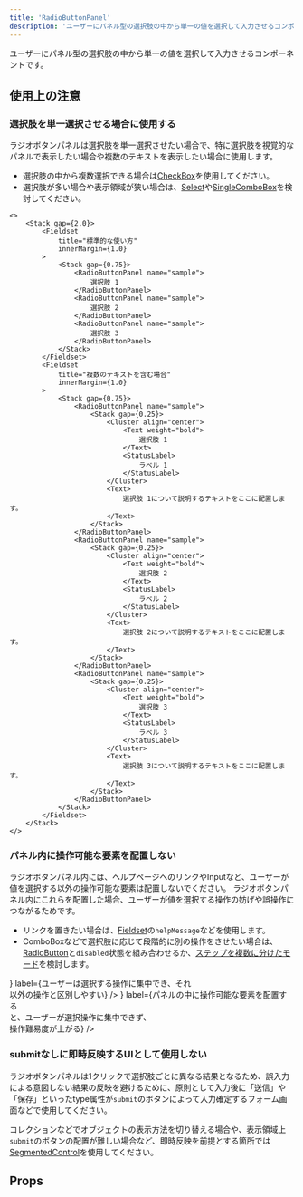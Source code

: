 ```yaml
---
title: 'RadioButtonPanel'
description: 'ユーザーにパネル型の選択肢の中から単一の値を選択して入力させるコンポーネントです。'
---
```



ユーザーにパネル型の選択肢の中から単一の値を選択して入力させるコンポーネントです。

<ComponentStory name="RadioButtonPanel" />

## 使用上の注意

### 選択肢を単一選択させる場合に使用する

ラジオボタンパネルは選択肢を単一選択させたい場合で、特に選択肢を視覚的なパネルで表示したい場合や複数のテキストを表示したい場合に使用します。

- 選択肢の中から複数選択できる場合は[CheckBox](/products/components/check-box/)を使用してください。
- 選択肢が多い場合や表示領域が狭い場合は、[Select](/products/components/select/)や[SingleComboBox](/products/components/combo-box/singe-combo-box)を検討してください。

```tsx editable codeBlock
<>
    <Stack gap={2.0}>
        <Fieldset
            title="標準的な使い方"
            innerMargin={1.0}
        >
            <Stack gap={0.75}>
                <RadioButtonPanel name="sample">
                    選択肢 1
                </RadioButtonPanel>
                <RadioButtonPanel name="sample">
                    選択肢 2
                </RadioButtonPanel>
                <RadioButtonPanel name="sample">
                    選択肢 3
                </RadioButtonPanel>
            </Stack>
        </Fieldset>
        <Fieldset
            title="複数のテキストを含む場合"
            innerMargin={1.0}
        >
            <Stack gap={0.75}>
                <RadioButtonPanel name="sample">
                    <Stack gap={0.25}>
                        <Cluster align="center">
                            <Text weight="bold">
                                選択肢 1
                            </Text>
                            <StatusLabel>
                                ラベル 1
                            </StatusLabel>
                        </Cluster>
                        <Text>
                            選択肢 1について説明するテキストをここに配置します。
                        </Text>
                    </Stack>
                </RadioButtonPanel>
                <RadioButtonPanel name="sample">
                    <Stack gap={0.25}>
                        <Cluster align="center">
                            <Text weight="bold">
                                選択肢 2
                            </Text>
                            <StatusLabel>
                                ラベル 2
                            </StatusLabel>
                        </Cluster>
                        <Text>
                            選択肢 2について説明するテキストをここに配置します。
                        </Text>
                    </Stack>
                </RadioButtonPanel>
                <RadioButtonPanel name="sample">
                    <Stack gap={0.25}>
                        <Cluster align="center">
                            <Text weight="bold">
                                選択肢 3
                            </Text>
                            <StatusLabel>
                                ラベル 3
                            </StatusLabel>
                        </Cluster>
                        <Text>
                            選択肢 3について説明するテキストをここに配置します。
                        </Text>
                    </Stack>
                </RadioButtonPanel>
            </Stack>
        </Fieldset>
    </Stack>
</>
```

### パネル内に操作可能な要素を配置しない

ラジオボタンパネル内には、ヘルプページへのリンクやInputなど、ユーザーが値を選択する以外の操作可能な要素は配置しないでください。
ラジオボタンパネル内にこれらを配置した場合、ユーザーが値を選択する操作の妨げや誤操作につながるためです。

- リンクを置きたい場合は、[Fieldset](/products/components/fieldset/)の`helpMessage`などを使用します。
- ComboBoxなどで選択肢に応じて段階的に別の操作をさせたい場合は、[RadioButton](/products/components/radio-button/)と`disabled`状態を組み合わせるか、[ステップを複数に分けたモード](/products/design-patterns/modal-ui/#h3-5)を検討します。

<Cluster gap={1}>
  <DoAndDont
    type="do"
    img={<StaticImage src={RadioButtonPanelDo} alt="Do" width="346" />}
    label={<Text>ユーザーは選択する操作に集中でき、それ<br/>以外の操作と区別しやすい</Text>}
  />
  <DoAndDont
    type="dont"
    img={<StaticImage src={RadioButtonPanelDont} alt="Dont" width="346" />}
    label={<Text>パネルの中に操作可能な要素を配置する<br/>と、ユーザーが選択操作に集中できず、<br/>操作難易度が上がる</Text>}
  />
</Cluster>

### submitなしに即時反映するUIとして使用しない

ラジオボタンパネルは1クリックで選択肢ごとに異なる結果となるため、誤入力による意図しない結果の反映を避けるために、原則として入力後に「送信」や「保存」といったtype属性が`submit`のボタンによって入力確定するフォーム画面などで使用してください。  

コレクションなどでオブジェクトの表示方法を切り替える場合や、表示領域上`submit`のボタンの配置が難しい場合など、即時反映を前提とする箇所では[SegmentedControl](/products/components/segmented-control/)を使用してください。


## Props

<ComponentPropsTable name="RadioButtonPanel" />
